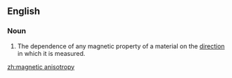 ==English==

===Noun===
{{en-noun|sg=[[magnetic]] [[anisotropy]]|-}}

#{{physics}} The dependence of any magnetic property of a material on the [[direction]] in which it is measured.

[[zh:magnetic anisotropy]]